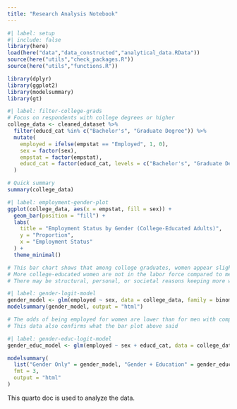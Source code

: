 ```yaml
---
title: "Research Analysis Notebook"
---
```


```r
#| label: setup
#| include: false
library(here)
load(here("data","data_constructed","analytical_data.RData"))
source(here("utils","check_packages.R"))
source(here("utils","functions.R"))

library(dplyr)
library(ggplot2)
library(modelsummary)
library(gt)

```

```r
#| label: filter-college-grads
# Focus on respondents with college degrees or higher
college_data <- cleaned_dataset %>%
  filter(educd_cat %in% c("Bachelor's", "Graduate Degree")) %>%
  mutate(
    employed = ifelse(empstat == "Employed", 1, 0),
    sex = factor(sex),
    empstat = factor(empstat),
    educd_cat = factor(educd_cat, levels = c("Bachelor's", "Graduate Degree"))
  )

# Quick summary
summary(college_data)
```
```r
#| label: employment-gender-plot
ggplot(college_data, aes(x = empstat, fill = sex)) +
  geom_bar(position = "fill") +
  labs(
    title = "Employment Status by Gender (College-Educated Adults)",
    y = "Proportion",
    x = "Employment Status"
  ) +
  theme_minimal()

# This bar chart shows that among college graduates, women appear slightly less likely to be employed compared to men.
# More college-educated women are not in the labor force compared to men.
# There may be structural, personal, or societal reasons keeping more women out of the labor force, even with a college degree.
```

```r
#| label: gender-logit-model
gender_model <- glm(employed ~ sex, data = college_data, family = binomial)
modelsummary(gender_model, output = "html")

# The odds of being employed for women are lower than for men with comparable education
# This data also confirms what the bar plot above said

```

```r
#| label: gender-educ-logit-model
gender_educ_model <- glm(employed ~ sex + educd_cat, data = college_data, family = binomial)

modelsummary(
  list("Gender Only" = gender_model, "Gender + Education" = gender_educ_model),
  fmt = 3,
  output = "html"
)
```


This quarto doc is used to analyze the data.
